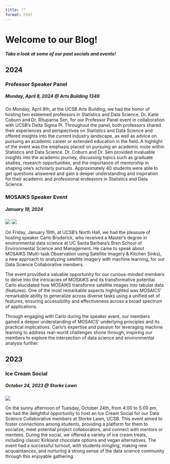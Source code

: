 ```yaml
---
title: ""
format: html
---
```



<div class="blogheader">
  <h1>Welcome to our Blog!</h1>
  <h5>Take a look at some of our past socials and events!</h5>
</div>

<h2>2024</h2>
<!--- Professor Panel --->
<div class="post">
<h3>Professor Speaker Panel</h3>
<h5>Monday, April 8, 2024 @ Arts Building 1349</h5>

<p>
On Monday, April 8th, at the UCSB Arts Building, we had the honor of hosting two esteemed professors in Statistics and Data Science, Dr. Katie Coburn and Dr. Rituparna Sen, for our Professor Panel event in collaboration with UCSB’s Delta Sigma Pi. Throughout the panel, both professors shared their experiences and perspectives on Statistics and Data Science and offered insights into the current industry landscape, as well as advice on pursuing an academic career or extended education in the field. A highlight of the event was the emphasis placed on pursuing an academic route within Statistics and Data Science. Dr. Coburn and Dr. Sen provided invaluable insights into the academic journey, discussing topics such as graduate studies, research opportunities, and the importance of mentorship in shaping one's scholarly pursuits. Approximately 40 students were able to get questions answered and gain a deeper understanding and inspiration for their academic and professional endeavors in Statistics and Data Science.
</p>
</div>

<!--- MOSAIKS Speaker --->
<div class="post">
<h3>MOSAIKS Speaker Event</h3>
<h5>January 19, 2024</h5>
<img src="../Images/Blog/MOSAIKS/Photo1.JPG">
<img src="../Images/Blog/MOSAIKS/Photo2.JPG">
<p>
On Friday, January 19th, at UCSB's North Hall, we had the pleasure of hosting speaker Carlo Broderick, who received a Master's degree in environmental data science at UC Santa Barbara's Bren School of Environmental Science and Management. He came to speak about MOSAIKS (Multi-task Observation using Satellite Imagery & Kitchen Sinks), a new approach to analyzing satellite imagery with machine learning, for our Data Science Collaborative members.

The event provided a valuable opportunity for our curious-minded members to delve into the intricacies of MOSAIKS and its transformative potential. Carlo elucidated how MOSAIKS transforms satellite images into tabular data (features). One of the most remarkable aspects highlighted was MOSAICS' remarkable ability to generalize across diverse tasks using a unified set of features, ensuring accessibility and effectiveness across a broad spectrum of applications.

Through engaging with Carlo during the speaker event, our members gained a deeper understanding of MOSAICS' underlying principles and its practical implications. Carlo's expertise and passion for leveraging machine learning to address real-world challenges shone through, inspiring our members to explore the intersection of data science and environmental analysis further.
</p>
</div>

<h2>2023</h2>

<!--- Ice Cream Social--->
<div class="post">
<h3>Ice Cream Social</h3>
<h5>October 24, 2023 @ Storke Lawn</h5>
<img src="../Images/Blog/IceCreamSocial/Photo10.png">
<p>
On the sunny afternoon of Tuesday, October 24th, from 4:00 to 5:00 pm, we had the delightful opportunity to host an Ice Cream Social for our Data Science Collaborative members at Storke Lawn, UCSB. This event aimed to foster connections among students, providing a platform for them to socialize, meet potential project collaborators, and connect with mentors or mentees. During the social, we offered a variety of ice cream treats, including classic Kirkland chocolate options and vegan alternatives. The event had a successful turnout, with students mingling, making new acquaintances, and nurturing a strong sense of the data science community through this enjoyable gathering.
</p>
</div>



